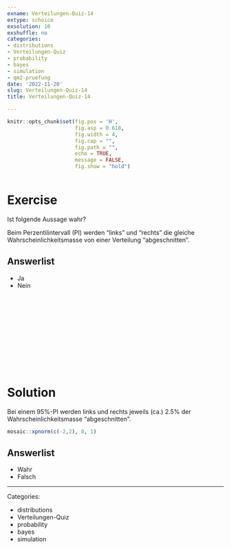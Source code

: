 ```yaml
---
exname: Verteilungen-Quiz-14
extype: schoice
exsolution: 10
exshuffle: no
categories:
- distributions
- Verteilungen-Quiz
- probability
- bayes
- simulation
- qm2-pruefung
date: '2022-11-20'
slug: Verteilungen-Quiz-14
title: Verteilungen-Quiz-14

---
```






```r
knitr::opts_chunk$set(fig.pos = 'H',
                      fig.asp = 0.618,
                      fig.width = 4,
                      fig.cap = "", 
                      fig.path = "",
                      echo = TRUE,
                      message = FALSE,
                      fig.show = "hold")



```






# Exercise

Ist folgende Aussage wahr?

Beim Perzentilintervall (PI) werden "links" und "rechts" die gleiche Wahrscheinlichkeitsmasse
von einer Verteilung "abgeschnitten".

Answerlist
----------

* Ja
* Nein



</br>
</br>
</br>
</br>
</br>
</br>
</br>
</br>
</br>
</br>

# Solution

Bei einem 95%-PI werden links und rechts jeweils (ca.) 2.5% der Wahrscheinlichkeitsmasse "abgeschnitten".



```r
mosaic::xpnorm(c(-2,2), 0, 1)
```





Answerlist
----------





* Wahr
* Falsch





---

Categories: 

- distributions
- Verteilungen-Quiz
- probability
- bayes
- simulation

